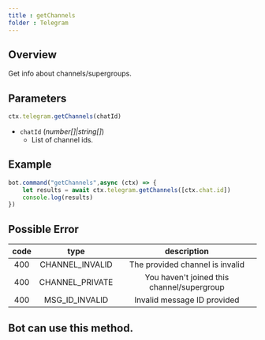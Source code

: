 ```yaml
--- 
title : getChannels
folder : Telegram 
--- 
```

## Overview 
Get info about channels/supergroups. 
## Parameters 
```ts 
ctx.telegram.getChannels(chatId)
```
- `chatId` (_number[]|string[]_) 
    - List of channel ids.
## Example 
```ts:index.ts {2} showLineNumber
bot.command("getChannels",async (ctx) => {
    let results = await ctx.telegram.getChannels([ctx.chat.id]) 
    console.log(results)
})
```
## Possible Error 

| code | type | description | 
| :---: | :---: | :------:| 
| 400 | CHANNEL_INVALID | The provided channel is invalid |
| 400 | CHANNEL_PRIVATE | You haven't joined this channel/supergroup |
| 400 | MSG_ID_INVALID | Invalid message ID provided | 

## Bot can use this method.